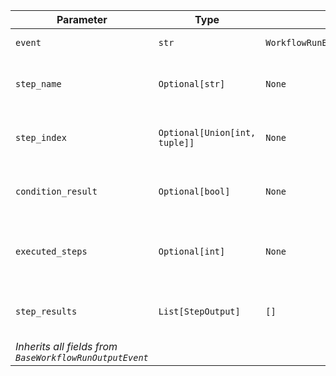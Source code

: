 | Parameter | Type | Default | Description |
|-----------|------|---------|-------------|
| `event` | `str` | `WorkflowRunEvent.condition_execution_completed.value` | Event type identifier |
| `step_name` | `Optional[str]` | `None` | Name of the condition step |
| `step_index` | `Optional[Union[int, tuple]]` | `None` | Index or position of the condition |
| `condition_result` | `Optional[bool]` | `None` | Result of the condition evaluation |
| `executed_steps` | `Optional[int]` | `None` | Number of steps executed based on condition |
| `step_results` | `List[StepOutput]` | `[]` | Results from executed steps |
| *Inherits all fields from `BaseWorkflowRunOutputEvent`* |